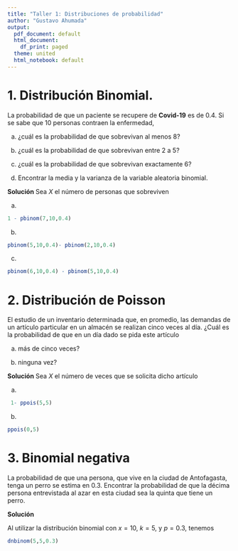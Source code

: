 ```yaml
---
title: "Taller 1: Distribuciones de probabilidad"
author: "Gustavo Ahumada"
output:
  pdf_document: default
  html_document:
    df_print: paged
  theme: united
  html_notebook: default
---
```

# 1. Distribución Binomial.

La probabilidad de que un paciente se recupere de **Covid-19** es de $0.4$. Si se sabe que 10 personas contraen la enfermedad,

a. ¿cuál es la probabilidad de que sobrevivan al menos 8?

b. ¿cuál es la probabilidad de que sobrevivan entre 2 a 5?

c. ¿cuál es la probabilidad de que sobrevivan exactamente 6?

d. Encontrar la media y la varianza de la variable aleatoria binomial.

   
**Solución**
Sea $X$ el número de personas que sobreviven

a.
\begin{equation}
\begin{split}
P(X\geq 8) & = 1- p(X < 8) = 1 - \sum^{8}_{0}b(x;8,0.4) = 1 - 0.9983  \\
& = 0.00167 \nonumber
\end{split}  
\end{equation}

```r
1 - pbinom(7,10,0.4) 
```


b. 
\begin{equation}
\begin{split}
P(2 \leq X \leq 5) & = \sum^{5}_{2}b(x;10,0.4) \\
& = \sum^{5}_{0}b(x;10,0.4) - \sum^{2}_{0}b(x;10,0.4) = 0.8337614 - 0.1672898 \\
& = 0.6664716 \nonumber
\end{split}  
\end{equation}

```r
pbinom(5,10,0.4)- pbinom(2,10,0.4) 
```


c. \begin{equation}
\begin{split}
P(X = 6) & = b(6;10,0.4) = \sum^{6}_{0}b(x;10,0.4) - \sum^{5}_{0}b(x;10,0.4) \\
& = 0.9452381 - 0.8337614 = 0.1114767  \nonumber
\end{split}  
\end{equation}

```r
pbinom(6,10,0.4) - pbinom(5,10,0.4) 
```


# 2. Distribución de Poisson

El estudio de un inventario determinada que, en promedio, las demandas de un artículo particular en un almacén se realizan cinco veces al día. ¿Cuál es la probabilidad de que en un día dado se pida este artículo

a. más de cinco veces?

b. ninguna vez?


**Solución**
Sea $X$ el número de veces que se solicita dicho artículo

a.  \begin{equation}
\begin{split}
P(X > 5) & = 1- P(X \neq 5) = 1- \sum^{5}_{0}p(x;5)  \\
& = 1- 0.6159607 = 0.3840393  \nonumber
\end{split}  
\end{equation}

```r
 1- ppois(5,5)
```

b.  \begin{equation}
\begin{split}
P(X = 0) & = p(0;5)  \\
& = 0.0067  \nonumber
\end{split}  
\end{equation}

```r
ppois(0,5)
```


# 3. Binomial negativa
La probabilidad de que una persona, que vive en la ciudad de Antofagasta, tenga un perro se estima en $0.3$. Encontrar la probabilidad de que la décima  persona entrevistada al azar en esta ciudad sea la quinta que tiene un perro.

**Solución**

Al utilizar la distribución binomial con $x=10$, $k=5$, y $p=0.3$, tenemos

\begin{equation} 
b*(10;5,0.3) = \binom{9}{4}(0.3)^{5}(0.7)^{5} = 0.0515  \nonumber
\end{equation}

```r
dnbinom(5,5,0.3)
```



